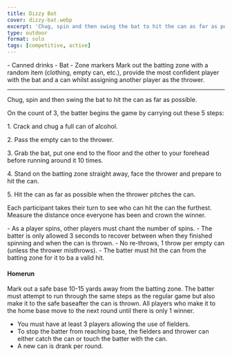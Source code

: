 ```yaml
---
title: Dizzy Bat
cover: dizzy-bat.webp
excerpt: 'Chug, spin and then swing the bat to hit the can as far as possible.'
type: outdoor
format: solo
tags: [competitive, active]
---
```


<GameHero
  cover="/images/dizzy-bat.webp"
  alt="Dizzy Bat"
/>

<GameSection title="Equipment" icon="/images/liquor.webp">
-   Canned drinks
-   Bat
-   Zone markers
</GameSection>

<GameSection title="Setup" icon="/images/settings.webp">
Mark out the batting zone with a random item (clothing, empty can, etc.), provide the most confident player with the bat and a can whilst assigning another player as the thrower.

* * *
</GameSection>

<GameSection title="Aim of the Game" icon="/images/target.webp">
<p>Chug, spin and then swing the bat to hit the can as far as possible.</p>
</GameSection>

<GameSection title="How to Play" icon="/images/question.webp">
On the count of 3, the batter begins the game by carrying out these 5 steps:

1\. Crack and chug a full can of alcohol.

2\. Pass the empty can to the thrower.

3\. Grab the bat, put one end to the floor and the other to your forehead before running around it 10 times.

4\. Stand on the batting zone straight away, face the thrower and prepare to hit the can.

5\. Hit the can as far as possible when the thrower pitches the can.

Each participant takes their turn to see who can hit the can the furthest. Measure the distance once everyone has been and crown the winner.
</GameSection>

<GameSection title="Rules" icon="/images/rules.webp">
-   As a player spins, other players must chant the number of spins.
-   The batter is only allowed 3 seconds to recover between when they finished spinning and when the can is thrown.
-   No re-throws, 1 throw per empty can (unless the thrower misthrows).
-   The batter must hit the can from the batting zone for it to ba a valid hit.
</GameSection>

<GameSection title="Special Edition" icon="/images/special.webp">

<h4>Homerun</h4>

Mark out a safe base 10-15 yards away from the batting zone. The batter must attempt to run through the same steps as the regular game but also make it to the safe baseafter the can is thrown. All players who make it to the home base move to the next round until there is only 1 winner.

-   You must have at least 3 players allowing the use of fielders.
-   To stop the batter from reaching base, the fielders and thrower can either catch the can or touch the batter with the can.
-   A new can is drank per round.
</GameSection>

<ShareButtons title="Dizzy Bat" />

<FeedbackCard>
</FeedbackCard>
